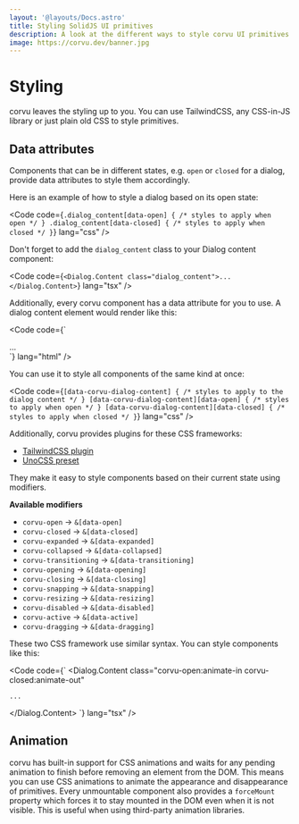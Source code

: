```yaml
---
layout: '@layouts/Docs.astro'
title: Styling SolidJS UI primitives
description: A look at the different ways to style corvu UI primitives for SolidJS.
image: https://corvu.dev/banner.jpg
---
```


# Styling

corvu leaves the styling up to you. You can use TailwindCSS, any CSS-in-JS library or just plain old CSS to style primitives.

## Data attributes

Components that can be in different states, e.g. `open` or `closed` for a dialog, provide data attributes to style them accordingly.

Here is an example of how to style a dialog based on its open state:

<Code code={`
  .dialog_content[data-open] {
    /* styles to apply when open */
  }
  .dialog_content[data-closed] {
    /* styles to apply when closed */
  }
`} lang="css" />

Don't forget to add the `dialog_content` class to your Dialog content component:

<Code code={`
  <Dialog.Content class="dialog_content">...</Dialog.Content>
`} lang="tsx" />

Additionally, every corvu component has a data attribute for you to use. A dialog content element would render like this:

<Code code={`
  <div data-corvu-dialog-content data-open>...</div>
`} lang="html" />

You can use it to style all components of the same kind at once:

<Code code={`
  [data-corvu-dialog-content] {
    /* styles to apply to the dialog content */
  }
  [data-corvu-dialog-content][data-open] {
    /* styles to apply when open */
  }
  [data-corvu-dialog-content][data-closed] {
    /* styles to apply when closed */
  }
`} lang="css" />

Additionally, corvu provides plugins for these CSS frameworks:

- [TailwindCSS plugin](/docs/installation/#tailwindcss-plugin)
- [UnoCSS preset](/docs/installation/#unocss-preset)

They make it easy to style components based on their current state using modifiers.

**Available modifiers**

- `corvu-open` -> `&[data-open]`
- `corvu-closed` -> `&[data-closed]`
- `corvu-expanded` -> `&[data-expanded]`
- `corvu-collapsed` -> `&[data-collapsed]`
- `corvu-transitioning` -> `&[data-transitioning]`
- `corvu-opening` -> `&[data-opening]`
- `corvu-closing` -> `&[data-closing]`
- `corvu-snapping` -> `&[data-snapping]`
- `corvu-resizing` -> `&[data-resizing]`
- `corvu-disabled` -> `&[data-disabled]`
- `corvu-active` -> `&[data-active]`
- `corvu-dragging` -> `&[data-dragging]`

These two CSS framework use similar syntax. You can style components like this:

<Code code={`
  <Dialog.Content
    class="corvu-open:animate-in corvu-closed:animate-out"
  >
    ...
  </Dialog.Content>
`} lang="tsx" />

## Animation
corvu has built-in support for CSS animations and waits for any pending animation to finish before removing an element from the DOM. This means you can use CSS animations to animate the appearance and disappearance of primitives. Every unmountable component also provides a `forceMount` property which forces it to stay mounted in the DOM even when it is not visible. This is useful when using third-party animation libraries.

